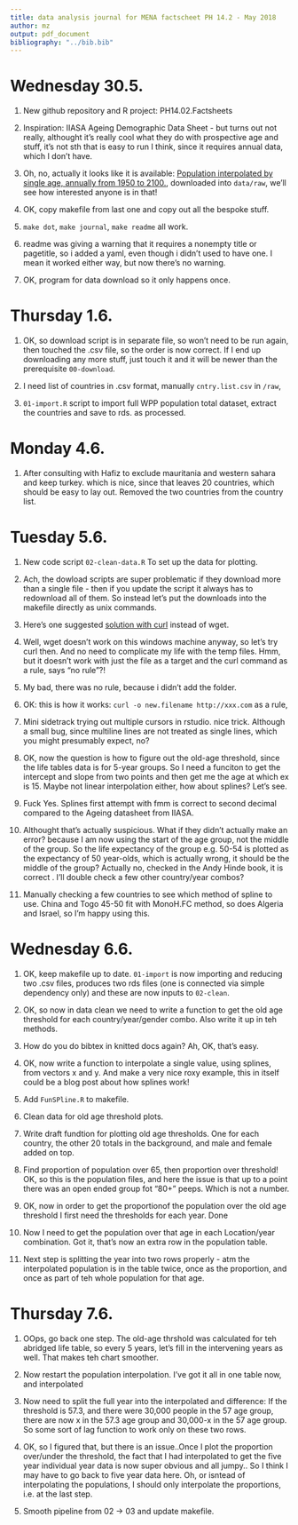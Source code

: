```yaml
---
title: data analysis journal for MENA factscheet PH 14.2 - May 2018
author: mz
output: pdf_document
bibliography: "../bib.bib"
---
```


# Wednesday 30.5.

1. New github repository and R project: PH14.02.Factsheets

2. Inspiration: IIASA Ageing Demographic Data Sheet - but turns out not really, althought it's really cool what they do with prospective age and stuff, it's not sth that is easy to run I think, since it requires annual data, which I don't have. 

3. Oh, no, actually it looks like it is available: [Population interpolated by single age, annually from 1950 to 2100.](https://esa.un.org/unpd/wpp/Download/Standard/CSV/), downloaded into `data/raw`, we'll see how interested anyone is in that!

4. OK, copy makefile from last one and copy out all the bespoke stuff. 

5. `make dot`, `make journal`, `make readme` all work. 

6. readme was giving a warning that it requires a nonempty title or pagetitle, so i added a yaml, even though i didn't used to have one. I mean it worked either way, but now there's no warning. 

7. OK, program for data download so it only happens once. 


# Thursday 1.6.

1. OK, so download script is in separate file, so won't need to be run again, then touched the .csv file, so the order is now correct. If I end up downloading any more stuff, just touch it and it will be newer than the prerequisite `00-download`. 

2. I need list of countries in .csv format, manually `cntry.list.csv` in `/raw`,

3. `01-import.R` script to import full WPP population total dataset, extract the countries and save to rds. as processed. 


# Monday 4.6. 

1. After  consulting with Hafiz to exclude mauritania and western sahara and keep turkey. which is nice, since that leaves 20 countries, which should be easy to lay out. Removed the two countries from the country list. 

# Tuesday 5.6.

1. New code script `02-clean-data.R` To set up the data for plotting. 

2. Ach, the dowload scripts are super problematic if they download more than a single file - then if you update the script it always has to redownload all of them. So instead let's put the downloads into the makefile directly as unix commands. 

3. Here's one suggested [solution with curl](https://stackoverflow.com/questions/32672222/how-to-download-a-file-only-if-more-recently-changed-in-makefile) instead of wget. 

4. Well, wget doesn't work on this windows machine anyway, so let's try curl then. And no need to complicate my life with the temp files. Hmm, but it doesn't work with just the file as a target and the curl command as a rule, says "no rule"?! 

5. My bad, there was no rule, because i didn't add the folder. 

6. OK: this is how it works: `curl -o new.filename http://xxx.com` as a rule, 

7. Mini sidetrack trying out multiple cursors in rstudio. nice trick. Although a small bug, since multiline lines are not treated as single lines, which you might presumably expect, no?

8. OK, now the question is how to figure out the old-age threshold, since the life tables data is for 5-year groups. So I need a funciton to get the intercept and slope from two points and then get me the age at which ex is 15. Maybe not linear interpolation either, how about splines? Let's see.

9. Fuck Yes. Splines first attempt with fmm is correct to second decimal compared to the Ageing datasheet from IIASA. 

10. Althought that's actually suspicious. What if they didn't actually make an error? because I am now using the start of the age group, not the middle of the group. So the life expectancy of the group e.g. 50-54 is plotted as the expectancy of 50 year-olds, which is actually wrong, it should be the middle of the group? Actually no, checked in the Andy Hinde book, it is correct . I'll double check a few other country/year combos?

11. Manually checking a few countries to see which method of spline to use. China and Togo 45-50 fit with MonoH.FC method, so does Algeria and Israel, so I'm happy using this. 

# Wednesday 6.6. 

1. OK, keep makefile up to date. `01-import` is now importing and reducing two .csv files, produces two rds files (one is connected via simple dependency only) and these are now inputs to `02-clean`. 

2. OK, so now in data clean we need to write a function to get the old age threshold for each country/year/gender combo. Also write it up in teh methods.

3. How do you do bibtex in knitted docs again? Ah, OK, that's easy.

4. OK, now write a function to interpolate a single value, using splines, from vectors x and y. And make a very nice roxy example, this in itself could be a blog post about how splines work!

5. Add `FunSPline.R` to makefile. 

6. Clean data for old age threshold plots. 

7. Write draft fundtion for plotting old age thresholds. One for each country, the other 20 totals in the background, and male and female added on top. 

8. Find proportion of population over 65, then proportion over threshold! OK, so this is the population files, and here the issue is that up to a point there was an open ended group fot "80+" peeps. Which is not a number. 

9. OK, now in order to get the proportionof the population over the old age threshold I first need the thresholds for each year. Done

10. Now I need to get the population over that age in each Location/year combination. Got it, that's now an extra row in the population table. 

11. Next step is splitting the year into two rows properly - atm the interpolated population is in the table twice, once as the proportion, and once as part of teh whole population for that age. 

# Thursday 7.6. 

1. OOps, go back one step. The old-age thrshold was calculated for teh abridged life table, so every 5 years, let's fill in the intervening years as well. That makes teh chart smoother.

2. Now restart the population interpolation. I've got it all in one table now, and interpolated

3. Now need to split the full year into the interpolated and difference: If the threshold is 57.3, and there were 30,000 people in the 57 age group, there are now x in the 57.3 age group and 30,000-x in the 57 age group. So some sort of lag function to work only on these two rows. 

4. OK, so I figured that, but there is an issue..Once I plot the proportion over/under the threshold, the fact that I had interpolated to get the five year individual year data is now super obvious and all jumpy.. So I think I may have to go back to five year data here. Oh, or isntead of interpolating the populations, I should only interpolate the proportions, i.e. at the last step. 

8. Smooth pipeline from 02 -> 03 and update makefile. 

